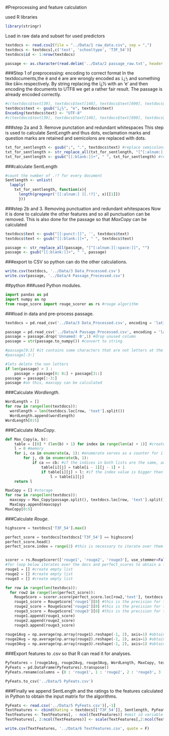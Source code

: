#Preprocessing and feature calculation

used R libraries
```r
library(stringr)
```

Load in raw data and subset for used predictors
```r
textdocs <- read.csv2(file = "../Data/1 raw_data.csv", sep = ",")
textdocs <- textdocs[,c('text', 'schooltype', 'T3F_54')]
textdocs$id <- 1:nrow(textdocs)

passage <- as.character(read.delim('../Data/2 passage_raw.txt', header = F, encoding = "UTF-8"))
```

###Step 1 of preprocessing: encoding to correct format
In the textdocuments,the ë and é are are wrongly encoded as `ï¿½` and something like `EÃ©n` respectively. By string replacing the ï¿½ with an 'e' and then encoding the documents to UTF8 we get a rather fair result. The passage is already encoded correctly.
```r
#c(textdocs$text[39], textdocs$text[148], textdocs$text[690], textdocs$text[710]) # wrong encoding of ë/é
textdocs$text <- gsub("ï¿½", "e", textdocs$text)
Encoding(textdocs$text) <- "UTF-8"
#c(textdocs$text[39], textdocs$text[148], textdocs$text[690], textdocs$text[710]) # looks fair
```

###step 2a and 3. Remove punctation and redundant whitespaces
This step is used to calculate *SentLength* and thus dots, exclamation marks and question marks are retained and semicolons are replaced with dots.
```r
txt_for_sentlength <- gsub(";", ".", textdocs$text) #replace semicolons with dots
txt_for_sentlength <- str_replace_all(txt_for_sentlength, "[^[:alnum:][:space:].?!]", "")
txt_for_sentlength <- gsub("[[:blank:]]+", " ", txt_for_sentlength) #remove redundant whitespaces
```

###calculate SentLength
```r
#count the number of .!? for every document
Sentlength <- unlist(
  lapply(
    txt_for_sentlength, function(x){
      length(gregexpr('[[:alnum:] ][.!?]', x)[[1]])
      }))
```


###step 2b and 3. Removing punctuation and redundant whitespaces
Now it is done to calculate the other features and so all punctuation can be removed. This is also done for the passage so that *MaxCopy* can be calculated
```r
textdocs$text <- gsub("[[:punct:]]", '', textdocs$text)
textdocs$text <- gsub("[[:blank:]]+", " ", textdocs$text)

passage <- str_replace_all(passage, "[^[:alnum:][:space:]]", "")
passage <- gsub("[[:blank:]]+", " ", passage)

```

###export to CSV so python can do the other calculations.
```r
write.csv(textdocs, '../Data/3 Data_Processed.csv')
write.csv(passage, '../Data/4 Passage_Processed.csv')
```


##python
###used Python modules.
```python
import pandas as pd
import numpy as np
from rouge_score import rouge_scorer as rs #rouge algorithm 

```
###load in data and pre-process passage.
```python
textdocs = pd.read_csv('../Data/3 Data_Processed.csv', encoding = 'latin-1') #reading in preprocessed data

passage = pd.read_csv('../Data/4 Passage_Processed.csv', encoding = 'latin-1') 
passage = passage.drop('Unnamed: 0',1) #drop unused column
passage = str(passage.to_numpy()) #convert to string

#passage[0:3] #it contains some characters that are not letters at the start and end due to the fact it was once an array
#passage[-3:] 

#lets delete the non letters
if len(passage) > 3 :
    passage = passage[0: 0:] + passage[3::]
passage = passage[:-3:] 
passage #on this, maxcopy can be calculated
```

###Calculate *Wordlength*.
```python
WordLength = []
for row in range(len(textdocs)):
  wordlength = len(textdocs.loc[row, 'text'].split())
  WordLength.append(wordlength)
WordLength[0:5]
```


###Calculate *MaxCopy*.
```python
def Max_Copy(a, b):
    table = [[0] * (len(b) + 1) for index in range(len(a) + 1)] #creates list of lists of len(b) 0's len(a) times
    l = 0 #memory
    for i, ca in enumerate(a, 1): #enumerate serves as a counter for i and j
        for j, cb in enumerate(b, 1):
            if ca == cb: #if the indices in both lists are the same, add 1 to the i,jth table index 
                table[i][j] = table[i - 1][j - 1] + 1 
                if table[i][j] > l: #if the index value is bigger than what is stored in l, then make l that value
                    l = table[i][j]
    return l

MaxCopy = [] #storage
for row in range(len(textdocs)):
  maxcopy = Max_Copy(passage.split(), textdocs.loc[row, 'text'].split())
  MaxCopy.append(maxcopy)
MaxCopy[0:5]

```

###Calculate *Rouge*.
```python
highscore = textdocs['T3F_54'].max()

perfect_score = textdocs[textdocs['T3F_54'] == highscore]
perfect_score.head()
perfect_score.index = range(2) #this is necessary to iterate over them


scorer = rs.RougeScorer(['rouge1', 'rouge2', 'rouge3'], use_stemmer=False) #set rules for algorithm
#for loop below iterates over the docs and perfect_scores to obtain a fmeasure rougeN score
rouge1 = [] #create empty list
rouge2 = [] #create empty list
rouge3 = [] #create empty list

for row in range(len(textdocs)):
  for row2 in range(len(perfect_score)):
    RougeScore = scorer.score(perfect_score.loc[row2,'text'], textdocs.loc[row, 'text'])
    rouge1_score = RougeScore['rouge1'][0] #this is the precision for the rougeN feature
    rouge2_score = RougeScore['rouge2'][0] #this is the precision for the rougeN feature
    rouge3_score = RougeScore['rouge3'][0] #this is the precision for the rougeN feature
    rouge1.append(rouge1_score)
    rouge2.append(rouge2_score)
    rouge3.append(rouge3_score)
    
rouge1Avg = np.average(np.array(rouge1).reshape(-1, 2), axis=1) #obtain average precision over both rougeN 
rouge2Avg = np.average(np.array(rouge2).reshape(-1, 2), axis=1) #obtain average precision over both rougeN 
rouge3Avg = np.average(np.array(rouge3).reshape(-1, 2), axis=1) #obtain average precision over both rougeN 
```

###Export features to .csv so that R can read it for analyses.
```python
Pyfeatures = [rouge1Avg, rouge2Avg, rouge3Avg, WordLength, MaxCopy, textdocs['id']]
PyFeats = pd.DataFrame(Pyfeatures).transpose()
PyFeats.rename(columns = {0 : 'rouge1', 1 : 'rouge2', 2 : 'rouge3', 3 : 'WordLength', 4 : 'MaxCopy',5: 'id'}, inplace = True)

PyFeats.to_csv('../Data/5 PyFeats.csv')

```

###Finally we append SentLength and the ratings to the features calculated in Python to obtain the input matrix for the algorithms.
```r
PyFeats <- read.csv('../Data/5 PyFeats.csv')[,-1]
TextFeatures <- cbind(Rating = textdocs[['T3F_54']], Sentlength, PyFeats)
TextFeatures <- TextFeatures[, - ncol(TextFeatures)] #omit id variable
TextFeatures[, 2:ncol(TextFeatures)] <- scale(TextFeatures[,2:ncol(TextFeatures)]) #scale matrix

write.csv(TextFeatures, '../Data/6 TextFeatures.csv', quote = F)
```

